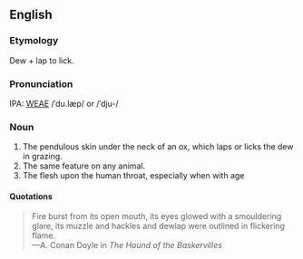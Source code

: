 ==English==
===Etymology===
Dew + lap to lick.

===Pronunciation===
IPA: [[WEAE]] /ˈdu.læp/ or /ˈdju-/

===Noun===
# The pendulous skin under the neck of an ox, which laps or licks the dew in grazing.
# The same feature on any animal.
# The flesh upon the human throat, especially when with age

====Quotations====
<blockquote>
Fire burst from its
open mouth, its eyes glowed with a smouldering glare, its muzzle
and hackles and dewlap were outlined in flickering flame.<BR>
&mdash;A. Conan Doyle in ''The Hound of the Baskervilles''
</blockquote>